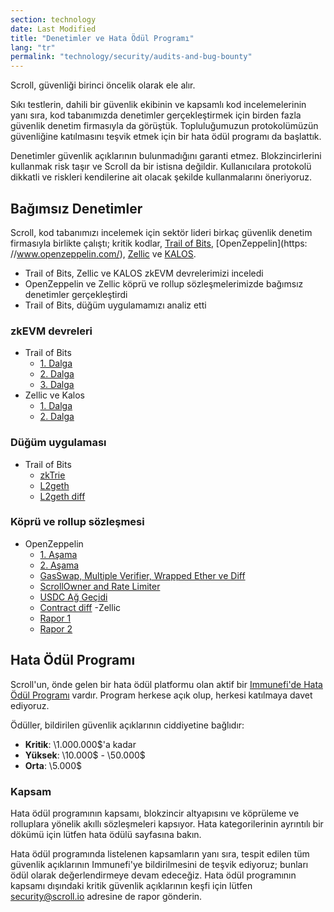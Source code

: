 ```yaml
---
section: technology
date: Last Modified
title: "Denetimler ve Hata Ödül Programı"
lang: "tr"
permalink: "technology/security/audits-and-bug-bounty"
---
```



Scroll, güvenliği birinci öncelik olarak ele alır.

Sıkı testlerin, dahili bir güvenlik ekibinin ve kapsamlı kod incelemelerinin yanı sıra, kod tabanımızda denetimler gerçekleştirmek için birden fazla güvenlik denetim firmasıyla da görüştük. Topluluğumuzun protokolümüzün güvenliğine katılmasını teşvik etmek için bir hata ödül programı da başlattık.

<Aside type="danger" title="">
  Denetimler güvenlik açıklarının bulunmadığını garanti etmez. Blokzincirlerini kullanmak risk taşır ve Scroll da bir istisna değildir. Kullanıcılara protokolü dikkatli ve riskleri kendilerine ait olacak şekilde kullanmalarını öneriyoruz.
</Aside>

## Bağımsız Denetimler

Scroll, kod tabanımızı incelemek için sektör lideri birkaç güvenlik denetim firmasıyla birlikte çalıştı; kritik kodlar, [Trail of Bits](https://www.trailofbits.com/), [OpenZeppelin](https: //www.openzeppelin.com/), [Zellic](https://www.zellic.io/) ve [KALOS](https://www.kalos.xyz/).

- Trail of Bits, Zellic ve KALOS zkEVM devrelerimizi inceledi
- OpenZeppelin ve Zellic köprü ve rollup sözleşmelerimizde bağımsız denetimler gerçekleştirdi
- Trail of Bits, düğüm uygulamamızı analiz etti

### zkEVM devreleri

- Trail of Bits
   - [1. Dalga](https://github.com/trailofbits/publications/blob/master/reviews/2023-04-scroll-zkEVM-wave1-securityreview.pdf)
   - [2. Dalga](https://github.com/trailofbits/publications/blob/master/reviews/2023-08-scroll-zkEVM-wave2-securityreview.pdf)
   - [3. Dalga](https://github.com/trailofbits/publications/blob/master/reviews/2023-09-scroll-zkEVM-wave3-securityreview.pdf)
- Zellic ve Kalos
   - [1. Dalga](https://github.com/Zellic/publications/blob/master/Scroll%20zkEVM%20-%20Part%201%20-%20Audit%20Report.pdf)
   - [2. Dalga](https://github.com/Zellic/publications/blob/master/Scroll%20zkEVM%20-%20Part%202%20-%20Audit%20Report.pdf)

### Düğüm uygulaması

- Trail of Bits
   - [zkTrie](https://github.com/trailofbits/publications/blob/master/reviews/2023-07-scroll-zktrie-securityreview.pdf)
   - [L2geth](https://github.com/trailofbits/publications/blob/master/reviews/2023-08-scrollL2geth-initial-securityreview.pdf)
   - [L2geth diff](https://github.com/trailofbits/publications/blob/master/reviews/2023-08-scrollL2geth-securityreview.pdf)

### Köprü ve rollup sözleşmesi

- OpenZeppelin
   - [1. Aşama](https://blog.openzeppelin.com/scroll-layer-1-audit-1)
   - [2. Aşama](https://blog.openzeppelin.com/scroll-phase-2-audit)
   - [GasSwap, Multiple Verifier, Wrapped Ether ve Diff](https://blog.openzeppelin.com/scroll-gasswap-multiple-verifier-wrapped-ether-and-diff-audit)
   - [ScrollOwner and Rate Limiter](https://blog.openzeppelin.com/scrollowner-and-rate-limiter-audit)
   - [USDC Ağ Geçidi](https://blog.openzeppelin.com/scroll-usdc-gateway-audit)
   - [Contract diff](https://blog.openzeppelin.com/scroll-diff-audit-report)
-Zellic
   - [Rapor 1](https://github.com/Zellic/publications/blob/master/Scroll%20-%2005.26.23%20Zellic%20Audit%20Report.pdf)
   - [Rapor 2](https://github.com/Zellic/publications/blob/master/Scroll%20-%2009.27.23%20Zellic%20Audit%20Report.pdf)

## Hata Ödül Programı

Scroll'un, önde gelen bir hata ödül platformu olan aktif bir [Immunefi'de Hata Ödül Programı](https://immunefi.com/bounty/scroll/) vardır. Program herkese açık olup, herkesi katılmaya davet ediyoruz.

Ödüller, bildirilen güvenlik açıklarının ciddiyetine bağlıdır:

- **Kritik**: \1.000.000$'a kadar
- **Yüksek**: \10.000$ - \50.000$
- **Orta**: \5.000$

### Kapsam

Hata ödül programının kapsamı, blokzincir altyapısını ve köprüleme ve rolluplara yönelik akıllı sözleşmeleri kapsıyor. Hata kategorilerinin ayrıntılı bir dökümü için lütfen hata ödülü sayfasına bakın.

Hata ödül programında listelenen kapsamların yanı sıra, tespit edilen tüm güvenlik açıklarının Immunefi'ye bildirilmesini de teşvik ediyoruz; bunları ödül olarak değerlendirmeye devam edeceğiz. Hata ödül programının kapsamı dışındaki kritik güvenlik açıklarının keşfi için lütfen security@scroll.io adresine de rapor gönderin.
